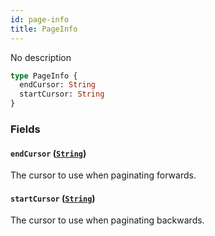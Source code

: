 ```yaml
---
id: page-info
title: PageInfo
---
```


No description

```graphql
type PageInfo {
  endCursor: String
  startCursor: String
}
```

### Fields

#### `endCursor` ([`String`](/apis/shared-apis/adminidentity-api/reference/scalars/string))

The cursor to use when paginating forwards.

#### `startCursor` ([`String`](/apis/shared-apis/adminidentity-api/reference/scalars/string))

The cursor to use when paginating backwards.
